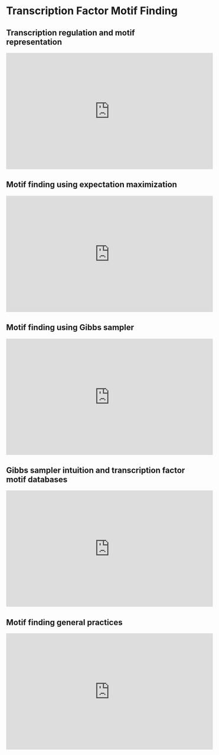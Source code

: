 # Transcription Factor Motif Finding {#Motif}

## Transcription regulation and motif representation

<iframe width="560" height="315" src="https://www.youtube.com/embed/K2gKdFPipv0" frameborder="0" allow="accelerometer; autoplay; clipboard-write; encrypted-media; gyroscope; picture-in-picture" allowfullscreen></iframe>

## Motif finding using expectation maximization 

<iframe width="560" height="315" src="https://www.youtube.com/embed/kq5NAd4pnkU" frameborder="0" allow="accelerometer; autoplay; clipboard-write; encrypted-media; gyroscope; picture-in-picture" allowfullscreen></iframe>

## Motif finding using Gibbs sampler

<iframe width="560" height="315" src="https://www.youtube.com/embed/NRjhfyXWHuQ" frameborder="0" allow="accelerometer; autoplay; clipboard-write; encrypted-media; gyroscope; picture-in-picture" allowfullscreen></iframe>

## Gibbs sampler intuition and transcription factor motif databases

<iframe width="560" height="315" src="https://www.youtube.com/embed/c9s6oRsX6PI" frameborder="0" allow="accelerometer; autoplay; clipboard-write; encrypted-media; gyroscope; picture-in-picture" allowfullscreen></iframe>

## Motif finding general practices

<iframe width="560" height="315" src="https://www.youtube.com/embed/8L0W1v9v_80" frameborder="0" allow="accelerometer; autoplay; clipboard-write; encrypted-media; gyroscope; picture-in-picture" allowfullscreen></iframe>